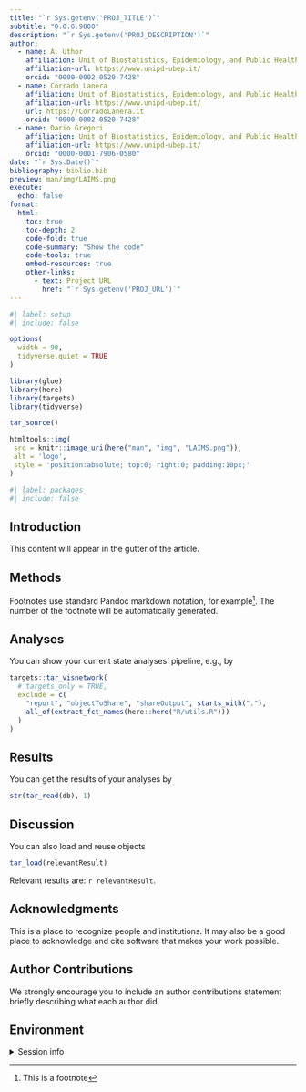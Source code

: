 ```yaml
---
title: "`r Sys.getenv('PROJ_TITLE')`"
subtitle: "0.0.0.9000"
description: "`r Sys.getenv('PROJ_DESCRIPTION')`"
author:
  - name: A. Uthor
    affiliation: Unit of Biostatistics, Epidemiology, and Public Health
    affiliation-url: https://www.unipd-ubep.it/
    orcid: "0000-0002-0520-7428"
  - name: Corrado Lanera
    affiliation: Unit of Biostatistics, Epidemiology, and Public Health
    affiliation-url: https://www.unipd-ubep.it/
    url: https://CorradoLanera.it
    orcid: "0000-0002-0520-7428"
  - name: Dario Gregori
    affiliation: Unit of Biostatistics, Epidemiology, and Public Health
    affiliation-url: https://www.unipd-ubep.it/
    orcid: "0000-0001-7906-0580"
date: "`r Sys.Date()`"
bibliography: biblio.bib
preview: man/img/LAIMS.png
execute: 
  echo: false
format:
  html:
    toc: true
    toc-depth: 2
    code-fold: true
    code-summary: "Show the code"
    code-tools: true
    embed-resources: true
    other-links:
      - text: Project URL
        href: "`r Sys.getenv('PROJ_URL')`"
---
```


<!-- DON'T RENDER THE REPORT BY HAND DIRECTLY! -->
<!-- use `targets::tar_make()` instead -->

```r
#| label: setup
#| include: false

options(
  width = 90,
  tidyverse.quiet = TRUE
)

library(glue)
library(here)
library(targets)
library(tidyverse)

tar_source()
```

```r
htmltools::img(
 src = knitr::image_uri(here("man", "img", "LAIMS.png")),
 alt = 'logo',
 style = 'position:absolute; top:0; right:0; padding:10px;'
)
```

```r
#| label: packages
#| include: false

```

## Introduction

<aside>
This content will appear in the gutter of the article.
</aside>

## Methods

Footnotes use standard Pandoc markdown notation, for example^[This is a footnote]. The number of the footnote will be automatically generated.

## Analyses

You can show your current state analyses' pipeline, e.g., by

```r
targets::tar_visnetwork(
  # targets_only = TRUE,
  exclude = c(
    "report", "objectToShare", "shareOutput", starts_with("."),
    all_of(extract_fct_names(here::here("R/utils.R")))
  )
)
```

## Results

You can get the results of your analyses by

```r
str(tar_read(db), 1)
```

## Discussion

You can also load and reuse objects

```r
tar_load(relevantResult)
```

Relevant results are: `r relevantResult`.

## Acknowledgments {.appendix}

This is a place to recognize people and institutions. It may also be a good place to acknowledge and cite software that makes your work possible.

## Author Contributions {.appendix}

We strongly encourage you to include an author contributions statement briefly describing what each author did.

## Environment {.appendix}

<details>
  <summary>Session info</summary>
```r
devtools::session_info()
```
</details>
